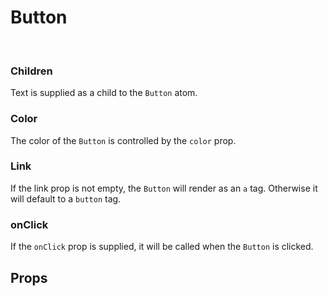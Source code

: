 

<Meta of={ButtonStories} />

# Button

<Canvas of={ButtonStories.Default} />

<br />

### Children

Text is supplied as a child to the `Button` atom.

### Color

The color of the `Button` is controlled by the `color` prop.

### Link

If the link prop is not empty, the `Button` will render as an `a` tag. Otherwise it will default to a `button` tag.

### onClick

If the `onClick` prop is supplied, it will be called when the `Button` is clicked.

## Props

<ArgTypes />
